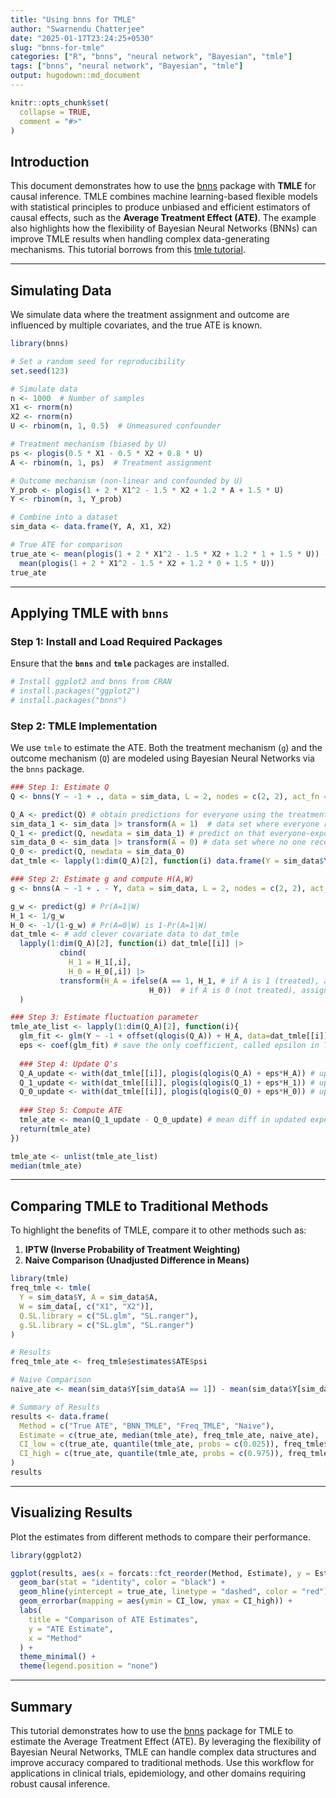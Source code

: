 ```yaml
---
title: "Using bnns for TMLE"
author: "Swarnendu Chatterjee"
date: "2025-01-17T23:24:25+0530"
slug: "bnns-for-tmle"
categories: ["R", "bnns", "neural network", "Bayesian", "tmle"]
tags: ["bnns", "neural network", "Bayesian", "tmle"]
output: hugodown::md_document
---
```


```r
knitr::opts_chunk$set(
  collapse = TRUE,
  comment = "#>"
)
```

## Introduction

This document demonstrates how to use the [bnns](https://cran.r-project.org/package=bnns) package with **TMLE** for causal inference. TMLE combines machine learning-based flexible models with statistical principles to produce unbiased and efficient estimators of causal effects, such as the **Average Treatment Effect (ATE)**. The example also highlights how the flexibility of Bayesian Neural Networks (BNNs) can improve TMLE results when handling complex data-generating mechanisms. This tutorial borrows from this [tmle tutorial](https://www.khstats.com/blog/tmle/tutorial).

---

## Simulating Data

We simulate data where the treatment assignment and outcome are influenced by multiple covariates, and the true ATE is known.

```r
library(bnns)

# Set a random seed for reproducibility
set.seed(123)

# Simulate data
n <- 1000  # Number of samples
X1 <- rnorm(n)
X2 <- rnorm(n)
U <- rbinom(n, 1, 0.5)  # Unmeasured confounder

# Treatment mechanism (biased by U)
ps <- plogis(0.5 * X1 - 0.5 * X2 + 0.8 * U)
A <- rbinom(n, 1, ps)  # Treatment assignment

# Outcome mechanism (non-linear and confounded by U)
Y_prob <- plogis(1 + 2 * X1^2 - 1.5 * X2 + 1.2 * A + 1.5 * U)
Y <- rbinom(n, 1, Y_prob)

# Combine into a dataset
sim_data <- data.frame(Y, A, X1, X2)

# True ATE for comparison
true_ate <- mean(plogis(1 + 2 * X1^2 - 1.5 * X2 + 1.2 * 1 + 1.5 * U)) -
  mean(plogis(1 + 2 * X1^2 - 1.5 * X2 + 1.2 * 0 + 1.5 * U))
true_ate
```

---

## Applying TMLE with `bnns`

### Step 1: Install and Load Required Packages

Ensure that the **`bnns`** and **`tmle`** packages are installed.

```r
# Install ggplot2 and bnns from CRAN
# install.packages("ggplot2")
# install.packages("bnns")
```

### Step 2: TMLE Implementation

We use `tmle` to estimate the ATE. Both the treatment mechanism (`g`) and the outcome mechanism (`Q`) are modeled using Bayesian Neural Networks via the `bnns` package.

```r
### Step 1: Estimate Q
Q <- bnns(Y ~ -1 + ., data = sim_data, L = 2, nodes = c(2, 2), act_fn = c(2, 2), out_act_fn = 2)

Q_A <- predict(Q) # obtain predictions for everyone using the treatment they actually received
sim_data_1 <- sim_data |> transform(A = 1)  # data set where everyone received treatment
Q_1 <- predict(Q, newdata = sim_data_1) # predict on that everyone-exposed data set
sim_data_0 <- sim_data |> transform(A = 0) # data set where no one received treatment
Q_0 <- predict(Q, newdata = sim_data_0)
dat_tmle <- lapply(1:dim(Q_A)[2], function(i) data.frame(Y = sim_data$Y, A = sim_data$A, Q_A = Q_A[,i], Q_0 = Q_0[,i], Q_1 = Q_1[,i]))

### Step 2: Estimate g and compute H(A,W)
g <- bnns(A ~ -1 + . - Y, data = sim_data, L = 2, nodes = c(2, 2), act_fn = c(2, 2), out_act_fn = 2)

g_w <- predict(g) # Pr(A=1|W)
H_1 <- 1/g_w
H_0 <- -1/(1-g_w) # Pr(A=0|W) is 1-Pr(A=1|W)
dat_tmle <- # add clever covariate data to dat_tmle
  lapply(1:dim(Q_A)[2], function(i) dat_tmle[[i]] |>
           cbind(
             H_1 = H_1[,i],
             H_0 = H_0[,i]) |>
           transform(H_A = ifelse(A == 1, H_1, # if A is 1 (treated), assign H_1
                               H_0))  # if A is 0 (not treated), assign H_0
  )

### Step 3: Estimate fluctuation parameter
tmle_ate_list <- lapply(1:dim(Q_A)[2], function(i){
  glm_fit <- glm(Y ~ -1 + offset(qlogis(Q_A)) + H_A, data=dat_tmle[[i]], family=binomial) # fixed intercept logistic regression
  eps <- coef(glm_fit) # save the only coefficient, called epsilon in TMLE lit
  
  ### Step 4: Update Q's
  Q_A_update <- with(dat_tmle[[i]], plogis(qlogis(Q_A) + eps*H_A)) # updated expected outcome given treatment actually received
  Q_1_update <- with(dat_tmle[[i]], plogis(qlogis(Q_1) + eps*H_1)) # updated expected outcome for everyone receiving treatment
  Q_0_update <- with(dat_tmle[[i]], plogis(qlogis(Q_0) + eps*H_0)) # updated expected outcome for everyone not receiving treatment
  
  ### Step 5: Compute ATE
  tmle_ate <- mean(Q_1_update - Q_0_update) # mean diff in updated expected outcome estimates  
  return(tmle_ate)
})

tmle_ate <- unlist(tmle_ate_list)
median(tmle_ate)
```

---

## Comparing TMLE to Traditional Methods

To highlight the benefits of TMLE, compare it to other methods such as:

1. **IPTW (Inverse Probability of Treatment Weighting)**
2. **Naive Comparison (Unadjusted Difference in Means)**

```r
library(tmle)
freq_tmle <- tmle(
  Y = sim_data$Y, A = sim_data$A, 
  W = sim_data[, c("X1", "X2")], 
  Q.SL.library = c("SL.glm", "SL.ranger"),
  g.SL.library = c("SL.glm", "SL.ranger")
)

# Results
freq_tmle_ate <- freq_tmle$estimates$ATE$psi

# Naive Comparison
naive_ate <- mean(sim_data$Y[sim_data$A == 1]) - mean(sim_data$Y[sim_data$A == 0])

# Summary of Results
results <- data.frame(
  Method = c("True ATE", "BNN_TMLE", "Freq_TMLE", "Naive"),
  Estimate = c(true_ate, median(tmle_ate), freq_tmle_ate, naive_ate),
  CI_low = c(true_ate, quantile(tmle_ate, probs = c(0.025)), freq_tmle$estimates$ATE$CI[1], naive_ate),
  CI_high = c(true_ate, quantile(tmle_ate, probs = c(0.975)), freq_tmle$estimates$ATE$CI[2], naive_ate)
)
results

```

---

## Visualizing Results

Plot the estimates from different methods to compare their performance.

```r
library(ggplot2)

ggplot(results, aes(x = forcats::fct_reorder(Method, Estimate), y = Estimate, fill = Method)) +
  geom_bar(stat = "identity", color = "black") +
  geom_hline(yintercept = true_ate, linetype = "dashed", color = "red") +
  geom_errorbar(mapping = aes(ymin = CI_low, ymax = CI_high)) +
  labs(
    title = "Comparison of ATE Estimates",
    y = "ATE Estimate",
    x = "Method"
  ) +
  theme_minimal() +
  theme(legend.position = "none")
```

---

## Summary

This tutorial demonstrates how to use the [bnns](https://swarnendu-stat.github.io/bnns/) package for TMLE to estimate the Average Treatment Effect (ATE). By leveraging the flexibility of Bayesian Neural Networks, TMLE can handle complex data structures and improve accuracy compared to traditional methods. Use this workflow for applications in clinical trials, epidemiology, and other domains requiring robust causal inference.

